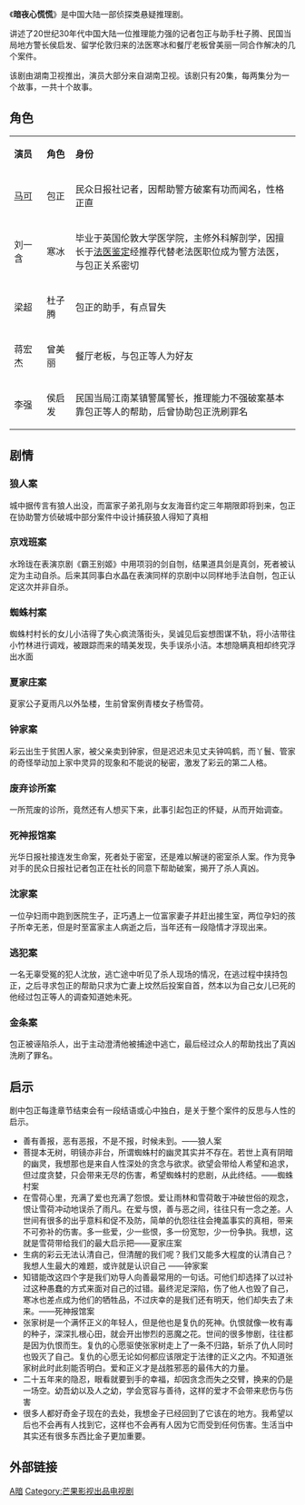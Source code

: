 {{电视剧集信息框
| 名称 = 暗夜心慌慌<br>
| 分类 = 悬疑推理剧
| 编剧 = 庄枫<br>彭正园
| 演出 = [[马可_(主持人)|马可]](主演包正)<br>刘一含(主演寒冰)<br>梁超(主演杜子腾)<br>蒋宏杰(主演曾美丽)<br>李强(主演侯启发)
| 国家 = [[中国大陆|中国大陆]]
| 语言 = [[汉语|汉语]]
| 集数 = 20集
| 每集长 = 42分钟
| 频道 = [[湖南卫视|湖南卫视]]
| 开始 = 2006年
| 结束 = 2007年
| 相关 = 《[[密室逃脱·暗夜古宅|密室逃脱·暗夜古宅]]》
}}

《'''暗夜心慌慌'''》是中国大陆一部侦探类悬疑推理剧。

讲述了20世纪30年代中国大陆一位推理能力强的记者包正与助手杜子腾、民国当局地方警长侯启发、留学伦敦归来的法医寒冰和餐厅老板曾美丽一同合作解决的几个案件。

该剧由湖南卫视推出，演员大部分来自湖南卫视。该剧只有20集，每两集分为一个故事，一共十个故事。

==角色==
{|class="wikitable " width="70%"
|- style="background:cornflowerblue; color:white" align=center
|style="width:8%"|'''演员'''||style="width:7%"|'''角色'''||style="width:55%"|'''身份'''
|-
| [[马可_(主持人)|马可]]   ||   包正  ||   民众日报社记者，因帮助警方破案有功而闻名，性格正直
|-
| 刘一含   ||   寒冰  ||   毕业于英国伦敦大学医学院，主修外科解剖学，因擅长于[[法医鉴定|法医鉴定]]经推荐代替老法医职位成为警方法医，与包正关系密切
|- 
| 梁超  ||  杜子腾   ||   包正的助手，有点冒失
|- 
| 蒋宏杰   || 曾美丽 ||   餐厅老板，与包正等人为好友
|-
| 李强   ||   侯启发  ||   民国当局江南某镇警属警长，推理能力不强破案基本靠包正等人的帮助，后曾协助包正洗刷罪名
|}

==剧情==

===狼人案===
城中据传言有狼人出没，而富家子弟孔刚与女友海音约定三年期限即将到来，包正在协助警方侦破城中部分案件中设计捕获狼人得知了真相
===京戏班案===
水玲珑在表演京剧《霸王别姬》中用项羽的剑自刎，结果道具剑是真剑，死者被认定为主动自杀。后来其同事白水晶在表演同样的京剧中以同样地手法自刎，包正认定这次并非自杀。
===蜘蛛村案===
蜘蛛村村长的女儿小洁得了失心疯流落街头，吴诚见后妄想图谋不轨，将小洁带往小竹林进行调戏，被跟踪而来的晴美发现，失手误杀小洁。本想隐瞒真相却终究浮出水面
===夏家庄案===
夏家公子夏雨凡以外坠楼，生前曾案例青楼女子杨雪荷。
===钟家案===
彩云出生于贫困人家，被父亲卖到钟家，但是迟迟未见丈夫钟鸣鹤，而丫鬟、管家的奇怪举动加上家中灵异的现象和不能说的秘密，激发了彩云的第二人格。
===废弃诊所案===
一所荒废的诊所，竟然还有人想买下来，此事引起包正的怀疑，从而开始调查。
===死神报馆案===
光华日报社接连发生命案，死者处于密室，还是难以解谜的密室杀人案。作为竞争对手的民众日报社记者包正在社长的同意下帮助破案，揭开了杀人真凶。
===沈家案===
一位孕妇雨中跑到医院生子，正巧遇上一位富家妻子并赶出接生室，两位孕妇的孩子所幸无恙，但是时至富家主人病逝之后，当年还有一段隐情才浮现出来。
===逃犯案===
一名无辜受冤的犯人沈放，逃亡途中听见了杀人现场的情况，在逃过程中挟持包正，之后寻求包正的帮助只求为亡妻上坟然后投案自首，然本以为自己女儿已死的他经过包正等人的调查知道她未死。
===金条案===
包正被诬陷杀人，出于主动澄清他被捕途中逃亡，最后经过众人的帮助找出了真凶洗刷了罪名。
==启示==

剧中包正每逢章节结束会有一段结语或心中独白，是关于整个案件的反思与人性的启示。

* 善有善报，恶有恶报，不是不报，时候未到。——狼人案
* 菩提本无树，明镜亦非台，所谓蜘蛛村的幽灵其实并不存在。若世上真有阴暗的幽灵，我想那也是来自人性深处的贪念与欲求。欲望会带给人希望和追求，但过度贪婪，只会带来无尽的伤害，希望蜘蛛村的悲剧，从此终结。——蜘蛛村案
* 在雪荷心里，充满了爱也充满了怨恨。爱让雨林和雪荷敢于冲破世俗的观念，恨让雪荷冲动地误杀了雨凡。在爱与恨，善与恶之间，往往只有一念之差。人世间有很多的出乎意料和促不及防，简单的仇怨往往会掩盖事实的真相，带来不可弥补的伤害。多一些爱，少一些恨，多一份宽恕，少一份争执。我想，这就是雪荷带给我们的最大启示把——夏家庄案
* 生病的彩云无法认清自己，但清醒的我们呢？我们又能多大程度的认清自己？我想人生最大的难题，或许就是认识自己 ——钟家案
* 知错能改这四个字是我们劝导人向善最常用的一句话。可他们却选择了以过补过这种愚蠢的方式来面对自己的过错。最终泥足深陷，伤了他人也毁了自己，寒冰也差点成为他们的牺牲品，不过庆幸的是我们还有明天，他们却失去了未来。——死神报馆案
* 张家树是一个满怀正义的年轻人，但是他也是复仇的死神。仇恨就像一枚有毒的种子，深深扎根心田，就会开出惨烈的恶魔之花。世间的很多惨剧，往往都是因为仇恨而生。复仇的心愿驱使张家树走上了一条不归路，斩杀了仇人同时也毁灭了自己。复仇的心愿无论如何都应该限定于法律的正义之内。不知道张家树此时此刻能否明白。爱和正义才是战胜邪恶的最伟大的力量。
* 二十五年来的隐忍，眼看就要到手的幸福，却因贪念而失之交臂，换来的仍是一场空。幼吾幼以及人之幼，学会宽容与善待，这样的爱才不会带来悲伤与伤害
* 很多人都好奇金子现在的去处，我想金子已经回到了它该在的地方。我希望以后也不会再有人找到它，这样也不会再有人因为它而受到任何伤害。生活当中其实还有很多东西比金子更加重要。

==外部链接==
{{cite news|title=国内首部周播剧《暗夜心慌慌》成黄金档新宠|url=http://ent.sina.com.cn/v/m/2007-04-23/23461530380.html|accessdate=2007-04-23|newspaper=新浪娱乐|archive-date=2012-03-08|archive-url=https://web.archive.org/web/20120308130902/http://ent.sina.com.cn/v/m/2007-04-23/23461530380.html|dead-url=no}}
{{湖南卫视电视剧}}
[[Category:2006年中国电视剧集|A暗]]
[[Category:芒果影视出品电视剧|Category:芒果影视出品电视剧]]
{{2006年中國大陸古裝/民初電視劇}}